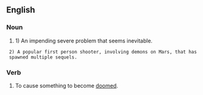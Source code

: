 ==English==

===Noun===
# 1) An impending severe problem that seems inevitable.

  2) A popular first person shooter, involving demons on Mars, that has spawned multiple sequels.

===Verb===
#To cause something to become [[doomed]].